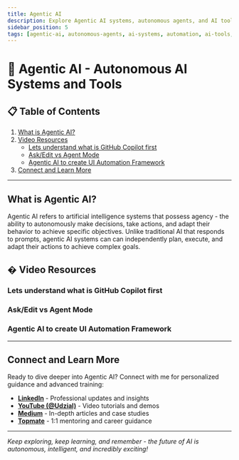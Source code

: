 ```yaml
---
title: Agentic AI
description: Explore Agentic AI systems, autonomous agents, and AI tools that can perform complex tasks independently. Learn about implementation, use cases, and best practices for automation testing and development workflows.
sidebar_position: 5
tags: [agentic-ai, autonomous-agents, ai-systems, automation, ai-tools, machine-learning, artificial-intelligence]
---
```



# 🤖 Agentic AI - Autonomous AI Systems and Tools

## 📋 Table of Contents

1. [What is Agentic AI?](#what-is-agentic-ai)
2. [Video Resources](#-video-resources)
   - [Lets understand what is GitHub Copilot first](#lets-understand-what-is-github-copilot-first)
   - [Ask/Edit vs Agent Mode](#askedit-vs-agent-mode)
   - [Agentic AI to create UI Automation Framework](#agentic-ai-to-create-ui-automation-framework)
3. [Connect and Learn More](#connect-and-learn-more)

---

## What is Agentic AI?

Agentic AI refers to artificial intelligence systems that possess agency - the ability to autonomously make decisions, take actions, and adapt their behavior to achieve specific objectives. Unlike traditional AI that responds to prompts, agentic AI systems can can independently plan, execute, and adapt their actions to achieve complex goals.

## � Video Resources

### Lets understand what is GitHub Copilot first

<YouTubeEmbed 
  videoId="nF4-nCt0B6A" 
  title="Agentic AI Fundamentals - Understanding Autonomous AI Systems" 
/>

### Ask/Edit vs Agent Mode

<YouTubeEmbed 
  videoId="gGDXVw72x10" 
  title="Ask/Edit vs Agent Mode" 
/>

### Agentic AI to create UI Automation Framework

<YouTubeEmbed 
  videoId="YUOrGS7rDDU" 
  title="Agentic AI to create UI Automation Framework" 
/>

---

## Connect and Learn More

Ready to dive deeper into Agentic AI? Connect with me for personalized guidance and advanced training:

- **[LinkedIn](https://www.linkedin.com/in/gauravkhurana/)** - Professional updates and insights
- **[YouTube (@Udzial)](https://www.youtube.com/@Udzial/playlists)** - Video tutorials and demos
- **[Medium](https://www.medium.com/@gauravkhuraana)** - In-depth articles and case studies
- **[Topmate](https://www.topmate.io/gauravkhurana)** - 1:1 mentoring and career guidance

---

*Keep exploring, keep learning, and remember - the future of AI is autonomous, intelligent, and incredibly exciting!*

